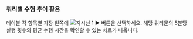 ### 쿼리별 수행 추이 활용

테이블 각 항목별 가장 왼쪽에 ![지시선 1](/img/number-01.png) ► 버튼을 선택하세요. 해당 쿼리문의 5분당 실행 횟수와 평균 수행 시간을 확인할 수 있는 차트가 나옵니다.